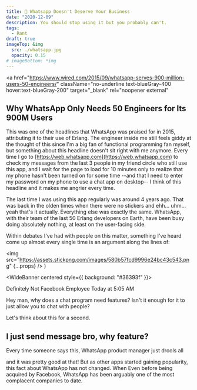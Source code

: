 ```yaml
---
title: 💬 Whatsapp Doesn't Deserve Your Business
date: "2020-12-09"
description: You should stop using it but you probably can't.
tags:
  - Rant
draft: true
imageTop: &img
  src: ./whatsapp.jpg
  opacity: 0.15
# imageBottom: *img
---
```


<a
  href="https://www.wired.com/2015/09/whatsapp-serves-900-million-users-50-engineers/"
  className="no-underline text-blueGray-400 hover:text-blueGray-200"
  target="_blank"
  rel="noopener external"
>
  <h2>Why WhatsApp Only Needs 50 Engineers for Its 900M Users</h2>
</a>

This was one of the headlines that WhatsApp was praised for in 2015, attributing it to their use of Erlang. The engineer inside me still feels giddy at the thought of this since I'm a big fan of functional programming fan myself, but something about this headline doesn't sit right with me anymore. Every time I go to [https://web.whatsapp.com](https://web.whatsapp.com) to check my messages from the last 3 people in my friend circle who still use this app, and I wait for the page to load for 10 minutes only to realize that my phone hasn't been turned on for some time --and that I need to enter my password on my phone to use a chat app on desktop-- I think of this headline and it makes me angrier every time.

The last time I was using this app regularly was around 4 years ago. That was back in the olden times when there were no stickers and ehh... uhm... yeah that's it actually. Everything else was exactly the same. WhatsApp, with their team of the last 50 Erlang developers on Earth, have been busy doing absolutely nothing, at least on the user-facing side.

Within debates I've had with people on this matter, something I've heard come up almost every single time is an argument along the lines of:

  <img
    src="https://assets.stickpng.com/images/580b57fcd9996e24bc43c543.png"
    {...props}
  />
)

<WideBanner centered style={{ background: "#36393f" }}>
  <div className="mb-2 flex" style={{ color: "#dcddde", lineHeight: "1.4" }}>
    <WaIcon className="mr-3 md:w-10 md:h-10 w-8 h-8" />
    <div>
      <div className="flex items-baseline mb-1">
        <p className="text-pink-700 font-bold" style={{ fontSize: "14px" }}>
          Definitely Not Facebook Employee
          <datetime
            className="text-coolGray-500 ml-2 font-normal"
            style={{ fontSize: "12px" }}
          >
            Today at 5:05 AM
          </datetime>
        </p>
      </div>
      <p style={{ fontSize: "16px" }} className="mb-1">
        Hey man, why does a chat program need features? Isn't it enough for it
        to just allow you to chat with people?
      </p>
    </div>
  </div>
</WideBanner>

Let's think about this for a second.

## I just send message bro, why feature?

Every time someone says this, WhatsApp product manager just drools all

and it was pretty good at that! But as other apps started gaining popularity, this
fact about WhatsApp has not changed. When Even before being acquired by Facebook,
WhatsApp has been arguably one of the most complacent companies to date.
